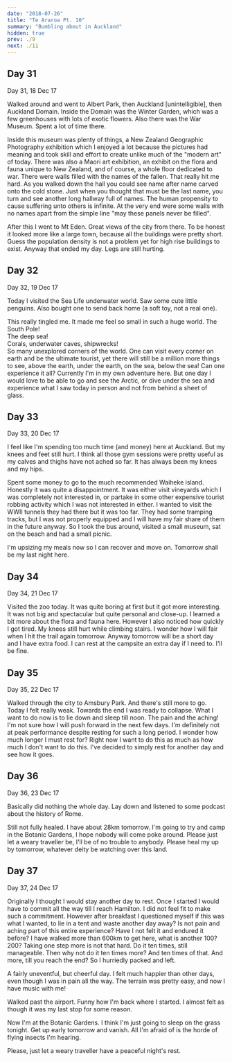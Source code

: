 ```yaml
---
date: "2018-07-26"
title: "Te Araroa Pt. 10"
summary: "Bumbling about in Auckland"
hidden: true
prev: ./9
next: ./11
---
```


## Day 31

<Gallery  dir="/img/outdoors/araroa/1812/"/>

Day 31, 18 Dec 17

Walked around and went to Albert Park, then Auckland [unintelligible], then Auckland Domain.
Inside the Domain was the Winter Garden, which was a few greenhouses with lots of exotic flowers.
Also there was the War Museum.
Spent a lot of time there.

Inside this museum was plenty of things, a New Zealand Geographic Photography exhibition which I enjoyed a lot because the pictures had meaning and took skill and effort to create unlike much of the "modern art" of today.
There was also a Maori art exhibition, an exhibit on the flora and fauna unique to New Zealand, and of course, a whole floor dedicated to war.
There were walls filled with the names of the fallen. That really hit me hard.
As you walked down the hall you could see name after name carved onto the cold stone.
Just when you thought that must be the last name, you turn and see another long hallway full of names.
The human propensity to cause suffering unto others is infinite.
At the very end were some walls with no names apart from the simple line "may these panels never be filled".

After this I went to Mt Eden. Great views of the city from there.
To be honest it looked more like a large town, because all the buildings were pretty short.
Guess the population density is not a problem yet for high rise buildings to exist.
Anyway that ended my day.
Legs are still hurting.

## Day 32

<Gallery  dir="/img/outdoors/araroa/1912/"/>

Day 32, 19 Dec 17

Today I visited the Sea Life underwater world.
Saw some cute little penguins.
Also bought one to send back home (a soft toy, not a real one).

This really tingled me. It made me feel so small in such a huge world.
The South Pole!  
The deep sea!  
Corals, underwater caves, shipwrecks!  
So many unexplored corners of the world.
One can visit every corner on earth and be the ultimate tourist, yet there will still be a million more things to see, above the earth, under the earth, on the sea, below the sea!
Can one experience it all?
Currently I'm in my own adventure here.
But one day I would love to be able to go and see the Arctic, or dive under the sea and experience what I saw today in person and not from behind a sheet of glass.

## Day 33

<Gallery  dir="/img/outdoors/araroa/2012/"/>

Day 33, 20 Dec 17

I feel like I'm spending too much time (and money) here at Auckland.
But my knees and feet still hurt.
I think all those gym sessions were pretty useful as my calves and thighs have not ached so far.
It has always been my knees and my hips.

Spent some money to go to the much recommended Waiheke island.
Honestly it was quite a disappointment.
It was either visit vineyards which I was completely not interested in, or partake in some other expensive tourist robbing activity which I was not interested in either.
I wanted to visit the WWII tunnels they had there but it was too far.
They had some tramping tracks, but I was not properly equipped and I will have my fair share of them in the future anyway.
So I took the bus around, visited a small museum, sat on the beach and had a small picnic.

I'm upsizing my meals now so I can recover and move on.
Tomorrow shall be my last night here.

## Day 34

<Gallery  dir="/img/outdoors/araroa/2112/"/>

Day 34, 21 Dec 17

Visited the zoo today. It was quite boring at first but it got more interesting.
It was not big and spectacular but quite personal and close-up.
I learned a bit more about the flora and fauna here.
However I also noticed how quickly I got tired.
My knees still hurt while climbing stairs.
I wonder how I will fair when I hit the trail again tomorrow.
Anyway tomorrow will be a short day and I have extra food.
I can rest at the campsite an extra day if I need to.
I'll be fine.

## Day 35

<Gallery  dir="/img/outdoors/araroa/2212/"/>

Day 35, 22 Dec 17

Walked through the city to Amsbury Park.
And there's still more to go.
Today I felt really weak.
Towards the end I was ready to collapse.
What I want to do now is to lie down and sleep till noon.
The pain and the aching!
I'm not sure how I will push forward in the next few days.
I'm definitely not at peak performance despite resting for such a long period.
I wonder how much longer I must rest for?
Right now I want to do this as much as how much I don't want to do this.
I've decided to simply rest for another day and see how it goes.

## Day 36

Day 36, 23 Dec 17

Basically did nothing the whole day.
Lay down and listened to some podcast about the history of Rome.

Still not fully healed.
I have about 28km tomorrow.
I'm going to try and camp in the Botanic Gardens, I hope nobody will come poke around.
Please just let a weary traveller be, I'll be of no trouble to anybody.
Please heal my up by tomorrow, whatever deity be watching over this land.

## Day 37

<Gallery  dir="/img/outdoors/araroa/2412/"/>

Day 37, 24 Dec 17

Originally I thought I would stay another day to rest.
Once I started I would have to commit all the way till I reach Hamilton.
I did not feel fit to make such a commitment.
However after breakfast I questioned myself if this was what I wanted, to lie in a tent and waste another day away?
Is not pain and aching part of this entire experience?
Have I not felt it and endured it before?
I have walked more than 600km to get here, what is another 100? 200?
Taking one step more is not that hard.
Do it ten times, still manageable.
Then why not do it ten times more?
And ten times of that.
And more, till you reach the end?
So I hurriedly packed and left.

A fairly uneventful, but cheerful day.
I felt much happier than other days, even though I was in pain all the way.
The terrain was pretty easy, and now I have music with me!

Walked past the airport.
Funny how I'm back where I started.
I almost felt as though it was my last stop for some reason.

Now I'm at the Botanic Gardens.
I think I'm just going to sleep on the grass tonight.
Get up early tomorrow and vanish.
All I'm afraid of is the horde of flying insects I'm hearing.

Please, just let a weary traveller have a peaceful night's rest.
